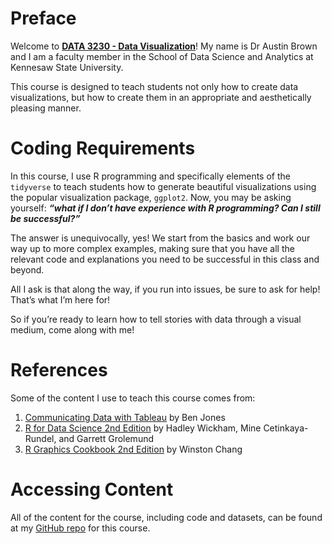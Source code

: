 # Preface {.unnumbered}

Welcome to [**DATA 3230 - Data Visualization**]{.underline}! My name is Dr Austin Brown and I am a faculty member in the School of Data Science and Analytics at Kennesaw State University.

This course is designed to teach students not only how to create data visualizations, but how to create them in an appropriate and aesthetically pleasing manner.

# Coding Requirements

In this course, I use R programming and specifically elements of the `tidyverse` to teach students how to generate beautiful visualizations using the popular visualization package, `ggplot2`. Now, you may be asking yourself: ***"what if I don't have experience with R programming? Can I still be successful?"***

The answer is unequivocally, yes! We start from the basics and work our way up to more complex examples, making sure that you have all the relevant code and explanations you need to be successful in this class and beyond.

All I ask is that along the way, if you run into issues, be sure to ask for help! That's what I'm here for!

So if you're ready to learn how to tell stories with data through a visual medium, come along with me!

# References

Some of the content I use to teach this course comes from:

1.  [Communicating Data with Tableau](https://www.oreilly.com/library/view/communicating-data-with/9781449372019/) by Ben Jones
2.  [R for Data Science 2nd Edition](https://r4ds.hadley.nz/) by Hadley Wickham, Mine Cetinkaya-Rundel, and Garrett Grolemund
3.  [R Graphics Cookbook 2nd Edition](https://r-graphics.org/) by Winston Chang

# Accessing Content

All of the content for the course, including code and datasets, can be found at my [GitHub repo](https://github.com/abrown9008/DATA-3230-Data-Visualization) for this course.
